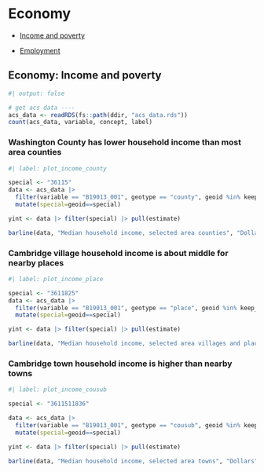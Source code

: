 
# Economy

- [Income and poverty](#economy-income-and-poverty)

- [Employment](#economy-employment)


## Economy: Income and poverty

```r
#| output: false

# get acs data ----
acs_data <- readRDS(fs::path(ddir, "acs_data.rds"))
count(acs_data, variable, concept, label)

```

### Washington County has lower household income than most area counties

```r
#| label: plot_income_county

special <- "36115"
data <- acs_data |> 
  filter(variable == "B19013_001", geotype == "county", geoid %in% keep_cos) |> 
  mutate(special=geoid==special)

yint <- data |> filter(special) |> pull(estimate)

barline(data, "Median household income, selected area counties", "Dollars", seq(0, 100e3, 5e3), yint)

```

### Cambridge village household income is about middle for nearby places

```r
#| label: plot_income_place

special <- "3611825"
data <- acs_data |> 
  filter(variable == "B19013_001", geotype == "place", geoid %in% keep_places) |> 
  mutate(special=geoid==special)

yint <- data |> filter(special) |> pull(estimate)

barline(data, "Median household income, selected area villages and places", "Dollars", seq(0, 100e3, 5e3), yint)

```


### Cambridge town household income is higher than nearby towns

```r
#| label: plot_income_cousub

special <- "3611511836"

data <- acs_data |> 
  filter(variable == "B19013_001", geotype == "cousub", geoid %in% keep_cousubs) |> 
  mutate(special=geoid==special)

yint <- data |> filter(special) |> pull(estimate)

barline(data, "Median household income, selected area towns", "Dollars", seq(0, 100e3, 5e3), yint)

```


